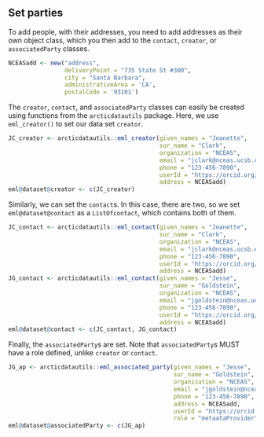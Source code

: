 ## Set parties

To add people, with their addresses, you need to add addresses as their own object class, which you then add to the `contact`, `creator`, or `associatedParty` classes.

```r
NCEASadd <- new("address", 
                deliveryPoint = "735 State St #300", 
                city = "Santa Barbara", 
                administrativeArea = 'CA', 
                postalCode = '93101')
```

The `creator`, `contact`, and `associatedParty` classes can easily be created using functions from the `arcticdatautils` package. Here, we use `eml_creator()` to set our data set `creator`.

```r
JC_creator <- arcticdatautils::eml_creator(given_names = "Jeanette", 
                                           sur_name = "Clark", 
                                           organization = "NCEAS", 
                                           email = "jclark@nceas.ucsb.edu", 
                                           phone = "123-456-7890", 
                                           userId = "https://orcid.org/WWWW-XXXX-YYYY-ZZZZ",
                                           address = NCEASadd)
eml@dataset@creator <- c(JC_creator)
```

Similarly, we can set the `contact`s. In this case, there are two, so we set `eml@dataset@contact` as a `ListOfcontact`, which contains both of them.

```r
JC_contact <- arcticdatautils::eml_contact(given_names = "Jeanette", 
                                           sur_name = "Clark", 
                                           organization = "NCEAS", 
                                           email = "jclark@nceas.ucsb.edu", 
                                           phone = "123-456-7890",  
                                           userId = "https://orcid.org/WWWW-XXXX-YYYY-ZZZZ",
                                           address = NCEASadd)
JG_contact <- arcticdatautils::eml_contact(given_names = "Jesse", 
                                           sur_name = "Goldstein", 
                                           organization = "NCEAS", 
                                           email = "jgoldstein@nceas.ucsb.edu", 
                                           phone = "123-456-7890",  
                                           userId = "https://orcid.org/WWWW-XXXX-YYYY-ZZZZ",
                                           address = NCEASadd)
eml@dataset@contact <- c(JC_contact, JG_contact)
```

Finally, the `associatedParty`s are set. Note that `associatedParty`s MUST have a role defined, unlike `creator` or `contact`.

```r
JG_ap <- arcticdatautils::eml_associated_party(given_names = "Jesse", 
                                               sur_name = "Goldstein", 
                                               organization = "NCEAS", 
                                               email = "jgoldstein@nceas.ucsb.edu",
                                               phone = "123-456-7890",  
                                               address = NCEASadd, 
                                               userId = "https://orcid.org/WWWW-XXXX-YYYY-ZZZZ",
                                               role = "metaataProvider")
eml@dataset@associatedParty <- c(JG_ap)
```
